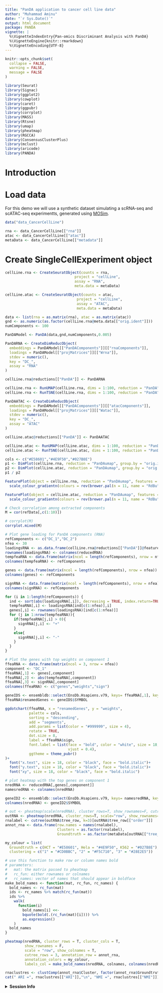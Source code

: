 ```yaml
---
title: "PanDA application to cancer cell line data"
author: "Muhammad Aminu"
date: "`r Sys.Date()`"
output: html_document
package: PANDA
vignette: |
  %\VignetteIndexEntry{Pan-omics Discriminant Analysis with PanDA}
  %\VignetteEngine{knitr::rmarkdown}
  %\VignetteEncoding{UTF-8}
---
```


```r
knitr::opts_chunk$set(
  collapse = FALSE, 
  warning = FALSE,
  message = FALSE
)
```

```r
library(Seurat)
library(Signac)
library(ggplot2)
library(cowplot)
library(caret)
library(ggpubr)
library(corrplot)
library(MASS)
library(Rtsne)
library(umap)
library(pheatmap)
library(RGCCA)
library(ConsensusClusterPlus)
library(mclust)
library(aricode)
library(PANDA)
```


# Introduction


# Load data

For this demo we will use a synthetic dataset simulating a scRNA-seq and scATAC-seq experimentts, generated using [MOSim](https://https://github.com/ConesaLab/MOSim).

```r
data("data_CancerCellLine")

rna <- data_CancerCellLine[["rna"]]
atac <- data_CancerCellLine[["atac"]]
metaData <- data_CancerCellLine[["metadata"]]
```

# Create SingleCellExperiment object
```r
cellLine.rna <- CreateSeuratObject(counts = rna,
                                project = "cellLine",
                                assay = "RNA",
                                meta.data = metaData)

cellLine.atac <- CreateSeuratObject(counts = atac,
                                 project = "cellLine",
                                 assay = "ATAC",
                                 meta.data = metaData)
```




```r
data <- list(rna = as.matrix(rna), atac = as.matrix(atac))
gnd <- as.numeric(as.factor(cellLine.rna@meta.data[["orig.ident"]]))
numComponents <- 100

PanDAModel <- PanDA(data,gnd,numComponents,0.005)

PanDARNA <- CreateDimReducObject(
  embeddings = PanDAModel[["PanDAComponents"]][["rnaComponents"]],
  loadings = PanDAModel[["projMatrices"]][["Wrna"]],
  stdev = numeric(),
  key = "DC_",
  assay = "RNA"
)

cellLine.rna@reductions[["PanDA"]] <- PanDARNA

cellLine.rna <- RunUMAP(cellLine.rna, dims = 1:100, reduction = "PanDA", reduction.name = "PanDAumap", reduction.key = "PandaUMAP_")
cellLine.rna <- RunTSNE(cellLine.rna, dims = 1:100, reduction = "PanDA", reduction.name = "PanDAtsne", reduction.key = "PandaTSNE_")

PanDAATAC <- CreateDimReducObject(
  embeddings = PanDAModel[["PanDAComponents"]][["atacComponents"]],
  loadings = PanDAModel[["projMatrices"]][["Watac"]],
  stdev = numeric(),
  key = "DC_",
  assay = "ATAC"
)

cellLine.atac@reductions[["PanDA"]] <- PanDAATAC

cellLine.atac <- RunUMAP(cellLine.atac, dims = 1:100, reduction = "PanDA", reduction.name = "PanDAumap", reduction.key = "PandaUMAP_")
cellLine.atac <- RunTSNE(cellLine.atac, dims = 1:100, reduction = "PanDA", reduction.name = "PanDAtsne", reduction.key = "PandaTSNE_")
```

```r
cols <- c("#E58601","#4E9F50","#027B8E")
p1 <- DimPlot(cellLine.rna, reduction = "PanDAumap", group.by = "orig.ident", label = FALSE, pt.size = 2, cols = cols) + NoLegend() + ggtitle("RNA")
p2 <- DimPlot(cellLine.atac, reduction = "PanDAumap", group.by = "orig.ident", label = FALSE, pt.size = 2, cols = cols) + ggtitle("ATAC")
p1 / p2
```

```r
FeaturePlot(object = cellLine.rna, reduction = "PanDAumap", features = c('DC_1','DC_2'), pt.size = 2)&
  scale_colour_gradientn(colours = rev(brewer.pal(n = 11, name = "RdBu"))) # consider DC_1, DC_2, DC_5, DC_8
```

```r
FeaturePlot(object = cellLine.atac, reduction = "PanDAumap", features = c('DC_1','DC_2'), pt.size = 2)&
  scale_colour_gradientn(colours = rev(brewer.pal(n = 11, name = "RdBu")))
```

```r
# Check correlation among extracted components
M = cor(refData[,c(1:10)])

# corrplot(M)
corrplot.mixed(M)
```

```r
# Plot gene loading for PanDA components (RNA)
refComponents <- c("DC_1","DC_2")
nfea <- 30
loadingsRNA <- as.data.frame(cellLine.rna@reductions[["PanDA"]]@feature.loadings[,refComponents])
rownames(loadingsRNA) <- colnames(reducedRNA)
tempfeaRNA <- data.frame(matrix(ncol = length(refComponents), nrow = nfea))
colnames(tempfeaRNA) <- refComponents

genes <- data.frame(matrix(ncol = length(refComponents), nrow = nfea))
colnames(genes) <- refComponents

signRNA <- data.frame(matrix(ncol = length(refComponents), nrow = nfea))
colnames(signRNA) <- refComponents

for (i in 1:length(refComponents)) {
  ind <- sort(abs(loadingsRNA[,i]), decreasing = TRUE, index.return=TRUE)$ix
  tempfeaRNA[,i] <- loadingsRNA[ind[c(1:nfea)],i]
  genes[,i] <- rownames(loadingsRNA)[ind[c(1:nfea)]]
  for (j in 1:nrow(tempfeaRNA)){
    if(tempfeaRNA[j,i] > 0){
      signRNA[j,i] <- "+"
    }
    else{
      signRNA[j,i] <- "-"
    }
  }
}

# Plot the genes with top weights on component 1
ffeaRNA <- data.frame(matrix(ncol = 3, nrow = nfea))
component <- "DC_1"
ffeaRNA[,1] <- genes[,component]
ffeaRNA[,2] <- abs(tempfeaRNA[,component])
ffeaRNA[,3] <- signRNA[,component]
colnames(ffeaRNA) <- c("genes","weights","sign")

geneIDS <- ensembldb::select(EnsDb.Hsapiens.v79, keys= ffeaRNA[,1], keytype = "GENEID", columns = c("SYMBOL","GENEID"))
ffeaRNA$renamedGenes <- geneIDS$SYMBOL

ggdotchart(ffeaRNA, x = "renamedGenes", y = "weights",
           palette = cols,
           sorting = "descending",
           add = "segments",
           add.params = list(color = "#999999", size = 4),
           rotate = TRUE,
           dot.size = 8,
           label = ffeaRNA$sign,
           font.label = list(face = "bold", color = "white", size = 18, 
                             vjust = 0.4), 
           ggtheme = theme_pubr()
)+
  font("x.text", size = 18, color = "black", face = "bold.italic")+
  font("y.text", size = 18, color = "black", face = "bold.italic")+
  font("xy", size = 18, color = "black", face = "bold.italic")

```

```r
# plot heatmap with the top genes on component 1
nredRNA <- reducedRNA[,genes[,component]]
namesredRNA <- colnames(nredRNA)

geneID2 <- ensembldb::select(EnsDb.Hsapiens.v79, keys= namesredRNA, keytype = "GENEID", columns = c("SYMBOL","GENEID"))
colnames(nredRNA) <- geneID2$SYMBOL

# out <- pheatmap(scale(nredRNA), cluster_rows=T, show_rownames=F, cutree_rows = 3, cutree_cols = 2)
outRNA <- pheatmap(nredRNA, cluster_rows=T, scale="row", show_rownames=F, cutree_rows = 3, cutree_cols = 2)
rnalabel <- cutree(outRNA$tree_row, k=3)[outRNA$tree_row[["order"]]]
annot_rna <- data.frame(row.names = names(rnalabel),
                        Clusters = as.factor(rnalabel),
                        Groundtruth = as.factor(metaData[outRNA[["tree_row"]][["order"]],"celltype"]))

my_colour = list(
  Groundtruth = c(HCT = "#E58601", Hela = "#4E9F50", K562 = "#027B8E"),
  clustering = c("1" = "#CD0BBC", "2" = "#F5C710", "3" = "#28E2E5"))

# use this function to make row or column names bold
# parameters:
#   mat: the matrix passed to pheatmap
#   rc_fun: either rownames or colnames
#   rc_names: vector of names that should appear in boldface
make_bold_names <- function(mat, rc_fun, rc_names) {
  bold_names <- rc_fun(mat)
  ids <- rc_names %>% match(rc_fun(mat))
  ids %>%
    walk(
      function(i)
        bold_names[i] <<-
        bquote(bold(.(rc_fun(mat)[i]))) %>%
        as.expression()
    )
  bold_names
}

pheatmap(nredRNA, cluster_rows = T, cluster_cols = T,
         show_rownames = F, 
         scale = "row", show_colnames = T, 
         cutree_rows = 3, annotation_row = annot_rna,
         annotation_colors = my_colour,
         labels_col = make_bold_names(nredRNA, colnames, colnames(nredRNA)))

```

```r
rnaclustres <- clustComp(annot_rna$Cluster, factor(annot_rna$Groundtruth))
cat(" ARI =", rnaclustres[["ARI"]],"\n", "NMI =", rnaclustres[["NMI"]])
```



<details>
  <summary>**Session Info**</summary>
  
```r
sessionInfo()
```

</details>
